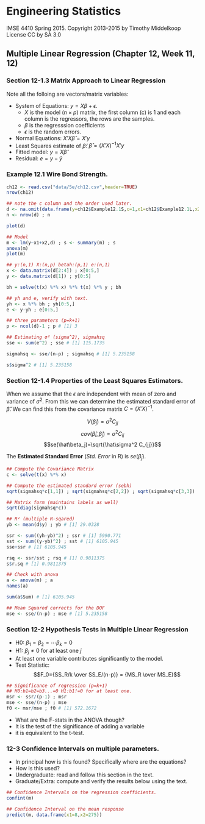 # Engineering Statistics
IMSE 4410 Spring 2015. 
Copyright 2013-2015 by Timothy Middelkoop License CC by SA 3.0

## Multiple Linear Regression (Chapter 12, Week 11, 12)

### Section 12-1.3 Matrix Approach to Linear Regression

Note all the folloing are vectors/matrix variables:

* System of Equations: $y=X\beta+\epsilon$.
  + $X$ is the model ($n\times p$) matrix, the first column (c) is 1 and each column is the regressors, the rows are the samples.
  + $\beta$ is the regresssion coefficients
  + $\epsilon$ is the random errors.
* Normal Equations: $X'X \hat\beta = X'y$
* Least Squares estimate of $\hat\beta$: $\hat\beta=(X'X)^{-1}X'y$
* Fitted model: $y=X\hat\beta$
* Residual: $e=y-\hat y$

### Example 12.1 Wire Bond Strength.

```r
ch12 <- read.csv("data/5e/ch12.csv",header=TRUE)
nrow(ch12)
```

```r
## note the c column and the order used later.
d <- na.omit(data.frame(y=ch12$Example12.1S,c=1,x1=ch12$Example12.1L,x2=ch12$Example12.1H))
n <- nrow(d) ; n

plot(d)

## Model
m <- lm(y~x1+x2,d) ; s <- summary(m) ; s
anova(m)
plot(m)

## y:(n,1) X:(n,p) betah:(p,1) e:(n,1)
x <- data.matrix(d[2:4]) ; x[0:5,]
y <- data.matrix(d[1]) ; y[0:5]

bh = solve(t(x) %*% x) %*% t(x) %*% y ; bh

## yh and e, verify with text.
yh <- x %*% bh ; yh[0:5,]
e <- y-yh ; e[0:5,]

## three parameters (p=k+1)
p <- ncol(d)-1 ; p # [1] 3

## Estimating σ² (sigma^2), sigmahsq
sse <- sum(e^2) ; sse # [1] 115.1735

sigmahsq <- sse/(n-p) ; sigmahsq # [1] 5.235158

s$sigma^2 # [1] 5.235158
```

### Section 12-1.4 Properties of the Least Squares Estimators.

When we assume that the $\epsilon$ are independent with mean of zero and variance of $\sigma^2$.  From this we can determine the estimated standard error of $\hat\beta$.  We can find this from the covariance matrix $C=(X'X)^{-1}$.

$$V(\hat\beta_j)=\sigma^2 C_{jj}$$
$$cov(\hat\beta_i,\hat\beta_j)=\sigma^2C_{ij}$$
$$se(\hat\beta_j)=\sqrt{\hat\sigma^2 C_{jj}}$$

The **Estimated Standard Error** (*Std. Error* in R) is $se(\hat\beta_j)$.

```r
## Compute the Covariance Matrix
c <- solve(t(x) %*% x)

## Compute the estimated standard error (sebh)
sqrt(sigmahsq*c[1,1]) ; sqrt(sigmahsq*c[2,2]) ; sqrt(sigmahsq*c[3,3])

## Matrix form (maintains labels as well)
sqrt(diag(sigmahsq*c))

## R² (multiple R-sqared)
yb <- mean(d$y) ; yb # [1] 29.0328

ssr <- sum((yh-yb)^2) ; ssr # [1] 5990.771
sst <- sum((y-yb)^2) ; sst # [1] 6105.945
sse+ssr # [1] 6105.945

rsq <- ssr/sst ; rsq # [1] 0.9811375
s$r.sq # [1] 0.9811375

## Check with anova
a <- anova(m) ; a
names(a)

sum(a$Sum) # [1] 6105.945

## Mean Squared corrects for the DOF
mse <- sse/(n-p) ; mse # [1] 5.235158
```

### Section 12-2 Hypothesis Tests in Multiple Linear Regression

* H0: $\beta_1=\beta_2= \cdots \beta_k = 0$
* H1: $\beta_j \ne 0$ for at least one $j$
* At least one variable contributes significantly to the model.
* Test Statistic: 
$$F_0={SS_R/k \over SS_E/(n-p)} = {MS_R \over MS_E}$$

```r
## Significance of regression (p=k+1)
## H0:b1=b2=b3...=0 H1:b1!=0 for at least one.
msr <- ssr/(p-1) ; msr
mse <- sse/(n-p) ; mse
f0 <- msr/mse ; f0 # [1] 572.1672
```

* What are the F-stats in the ANOVA though?
* It is the test of the significance of adding a variable
* it is equivalent to the t-test.

### 12-3 Confidence Intervals on multiple parameters.

* In principal how is this found? Specifically where are the equations?
* How is this used?
* Undergraduate: read and follow this section in the text.
* Graduate/Extra: compute and verify the results below using the text.

```r
## Confidence Intervals on the regression coefficients.
confint(m)

## Confidence Interval on the mean response
predict(m, data.frame(x1=8,x2=275))

```
